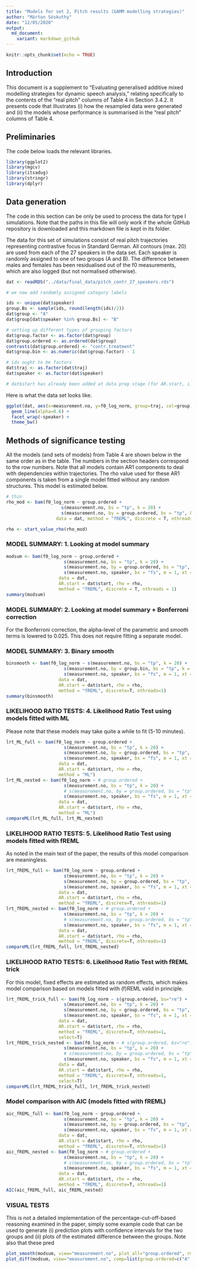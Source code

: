 ```yaml
---
title: "Models for set 2, Pitch results (GAMM modelling strategies)"
author: "Márton Sóskuthy"
date: "12/05/2020"
output:
  md_document:
    variant: markdown_github
---
```


```r
knitr::opts_chunk$set(echo = TRUE)
```

## Introduction

This document is a supplement to "Evaluating generalised additive mixed modelling strategies for dynamic speech analysis," relating specifically to the contents of the "real pitch" columns of Table 4 in Section 3.4.2. It presents code that illustrates (i) how the resampled data were generated and (ii) the models whose performance is summarised in the "real pitch" columns of Table 4.

## Preliminaries

The code below loads the relevant libraries.

```r
library(ggplot2)
library(mgcv)
library(itsadug)
library(stringr)
library(dplyr)
```

## Data generation

The code in this section can be only be used to process the data for type I simulations. Note that the paths in this file will only work if the whole GitHub repository is downloaded and this markdown file is kept in its folder.

The data for this set of simulations consist of real pitch trajectories representing contrastive focus in Standard German. All contours (max. 20) are used from each of the 27 speakers in the data set. Each speaker is randomly assigned to one of two groups (A and B). The difference between males and females has been residualised out of the f0 measurements, which are also logged (but not normalised otherwise).

```r
dat <- readRDS("../data/final_data/pitch_contr_27_speakers.rds")

# we now add randomly assigned category labels

ids <- unique(dat$speaker)
group.Bs <- sample(ids, round(length(ids)/2))
dat$group <- "A"
dat$group[dat$speaker %in% group.Bs] <- "B"

# setting up different types of grouping factors
dat$group.factor <- as.factor(dat$group)
dat$group.ordered <- as.ordered(dat$group)
contrasts(dat$group.ordered) <- "contr.treatment"
dat$group.bin <- as.numeric(dat$group.factor) - 1

# ids ought to be factors  
dat$traj <- as.factor(dat$traj)
dat$speaker <- as.factor(dat$speaker)

# dat$start has already been added at data prep stage (for AR.start, i.e. for autoregressive error models)
```

Here is what the data set looks like.

```r
ggplot(dat, aes(x=measurement.no, y=f0_log_norm, group=traj, col=group)) +
  geom_line(alpha=0.6) +
  facet_wrap(~speaker) +
  theme_bw()
```

## Methods of significance testing

All the models (and sets of models) from Table 4 are shown below in the same order as in the table. The numbers in the section headers correspond to the row numbers. Note that all models contain AR1 components to deal with dependencies within trajectories. The rho value used for these AR1 components is taken from a single model fitted without any random structures. This model is estimated below.

```r
# thin
rho_mod <- bam(f0_log_norm ~ group.ordered + 
                     s(measurement.no, bs = "tp", k = 20) + 
                     s(measurement.no, by = group.ordered, bs = "tp", k = 20), 
                   data = dat, method = "fREML", discrete = T, nthreads = 1)

rho <- start_value_rho(rho_mod)
```

### MODEL SUMMARY: 1. Looking at model summary

```r
modsum <- bam(f0_log_norm ~ group.ordered + 
                      s(measurement.no, bs = "tp", k = 20) + 
                      s(measurement.no, by = group.ordered, bs = "tp", k = 20) +
                      s(measurement.no, speaker, bs = "fs", m = 1, xt = "cr", k = 10), 
                    data = dat, 
                    AR.start = dat$start, rho = rho, 
                    method = "fREML", discrete = T, nthreads = 1)
summary(modsum)
```

### MODEL SUMMARY: 2. Looking at model summary + Bonferroni correction

For the Bonferroni correction, the alpha-level of the parametric and smooth terms is lowered to 0.025. This does not require fitting a separate model.

### MODEL SUMMARY: 3. Binary smooth

```r
binsmooth <- bam(f0_log_norm ~ s(measurement.no, bs = "tp", k = 20) + 
                      s(measurement.no, by = group.bin, bs = "tp", k = 20) +
                      s(measurement.no, speaker, bs = "fs", m = 1, xt = "cr", k = 10), 
                    data = dat, 
                    AR.start = dat$start, rho = rho, 
                    method = "fREML", discrete=T, nthreads=1)
summary(binsmooth)
```

### LIKELIHOOD RATIO TESTS: 4. Likelihood Ratio Test using models fitted with ML

Please note that these models may take quite a while to fit (5-10 minutes).

```r
lrt_ML_full <- bam(f0_log_norm ~ group.ordered + 
                      s(measurement.no, bs = "tp", k = 20) + 
                      s(measurement.no, by = group.ordered, bs = "tp", k = 20) +
                      s(measurement.no, speaker, bs = "fs", m = 1, xt = "cr", k = 10), 
                    data = dat, 
                    AR.start = dat$start, rho = rho, 
                    method = "ML")
lrt_ML_nested <- bam(f0_log_norm ~ # group.ordered + 
                      s(measurement.no, bs = "tp", k = 20) + 
                      # s(measurement.no, by = group.ordered, bs = "tp", k = 20) +
                      s(measurement.no, speaker, bs = "fs", m = 1, xt = "cr", k = 10), 
                    data = dat, 
                    AR.start = dat$start, rho = rho, 
                    method = "ML")
compareML(lrt_ML_full, lrt_ML_nested)
```

### LIKELIHOOD RATIO TESTS: 5. Likelihood Ratio Test using models fitted with fREML

As noted in the main text of the paper, the results of this model comparison are meaningless.

```r
lrt_fREML_full <- bam(f0_log_norm ~ group.ordered + 
                      s(measurement.no, bs = "tp", k = 20) + 
                      s(measurement.no, by = group.ordered, bs = "tp", k = 20) +
                      s(measurement.no, speaker, bs = "fs", m = 1, xt = "cr", k = 10), 
                    data = dat, 
                    AR.start = dat$start, rho = rho, 
                    method = "fREML", discrete=T, nthreads=1)
lrt_fREML_nested <- bam(f0_log_norm ~ # group.ordered + 
                      s(measurement.no, bs = "tp", k = 20) + 
                      # s(measurement.no, by = group.ordered, bs = "tp", k = 20) +
                      s(measurement.no, speaker, bs = "fs", m = 1, xt = "cr", k = 10), 
                    data = dat, 
                    AR.start = dat$start, rho = rho, 
                    method = "fREML", discrete=T, nthreads=1)
compareML(lrt_fREML_full, lrt_fREML_nested)
```

### LIKELIHOOD RATIO TESTS: 6. Likelihood Ratio Test with fREML trick

For this model, fixed effects are estimated as random effects, which makes model comparison based on models fitted with (f)REML valid in principle.

```r
lrt_fREML_trick_full <- bam(f0_log_norm ~ s(group.ordered, bs="re") + 
                      s(measurement.no, bs = "tp", k = 20) + 
                      s(measurement.no, by = group.ordered, bs = "tp", k = 20) +
                      s(measurement.no, speaker, bs = "fs", m = 1, xt = "cr", k = 10), 
                    data = dat, 
                    AR.start = dat$start, rho = rho, 
                    method = "fREML", discrete=T, nthreads=1,
                    select=T)
lrt_fREML_trick_nested <- bam(f0_log_norm ~ # s(group.ordered, bs="re") + 
                      s(measurement.no, bs = "tp", k = 20) + 
                      # s(measurement.no, by = group.ordered, bs = "tp", k = 20) +
                      s(measurement.no, speaker, bs = "fs", m = 1, xt = "cr", k = 10), 
                    data = dat, 
                    AR.start = dat$start, rho = rho, 
                    method = "fREML", discrete=T, nthreads=1,
                    select=T)
compareML(lrt_fREML_trick_full, lrt_fREML_trick_nested)
```

### Model comparison with AIC (models fitted with fREML)

```r
aic_fREML_full <- bam(f0_log_norm ~ group.ordered + 
                      s(measurement.no, bs = "tp", k = 20) + 
                      s(measurement.no, by = group.ordered, bs = "tp", k = 20) +
                      s(measurement.no, speaker, bs = "fs", m = 1, xt = "cr", k = 10), 
                    data = dat, 
                    AR.start = dat$start, rho = rho, 
                    method = "fREML", discrete=T, nthreads=1)
aic_fREML_nested <- bam(f0_log_norm ~ # group.ordered + 
                      s(measurement.no, bs = "tp", k = 20) + 
                      # s(measurement.no, by = group.ordered, bs = "tp", k = 20) +
                      s(measurement.no, speaker, bs = "fs", m = 1, xt = "cr", k = 10), 
                    data = dat, 
                    AR.start = dat$start, rho = rho, 
                    method = "fREML", discrete=T, nthreads=1)
AIC(aic_fREML_full, aic_fREML_nested)
```

### VISUAL TESTS

This is not a detailed implementation of the percentage-cut-off-based reasoning examined in the paper, simply some example code that can be used to generate (i) prediction plots with confidence intervals for the two groups and (ii) plots of the estimated difference between the groups. Note also that these pred

```r
plot_smooth(modsum, view="measurement.no", plot_all="group.ordered", rm.ranef=T)
plot_diff(modsum, view="measurement.no", comp=list(group.ordered=c("A","B")), rm.ranef=T)
```
